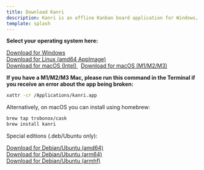 ```yaml
---
title: Download Kanri
description: Kanri is an offline Kanban board application for Windows, macOS and Linux, built with simplicity and user experience in mind.
template: splash
---
```


**Select your operating system here:**

<a href="https://github.com/trobonox/kanri/releases/download/app-v0.7.0/kanri_0.7.0_x64_en-US.msi"> Download for Windows </a>
<br/>
<a href="https://github.com/trobonox/kanri/releases/download/app-v0.7.0/kanri_0.7.0_amd64.AppImage"> Download for Linux (amd64 AppImage) </a>
<br/>
<a href="https://github.com/trobonox/kanri/releases/download/app-v0.7.0/kanri_0.7.0_x64.dmg"> Download for macOS (Intel) </a>
&nbsp;
<a href="https://github.com/trobonox/kanri/releases/download/app-v0.7.0/kanri_0.7.0_aarch64.dmg"> Download for macOS (M1/M2/M3) </a>

**If you have a M1/M2/M3 Mac, please run this command in the Terminal if you receive an error about the app being broken:**
```bash
xattr -cr /Applications/kanri.app
```

Alternatively, on macOS you can install using homebrew:
```bash
brew tap trobonox/cask
brew install kanri
```


Special editions (.deb/Ubuntu only):

<a href="https://github.com/trobonox/kanri/releases/download/app-v0.7.0/kanri_0.7.0_amd64.deb"> Download for Debian/Ubuntu (amd64) </a>
<br/>
<a href="https://github.com/trobonox/kanri/releases/download/app-v0.7.0/kanri_0.7.0_arm64.deb"> Download for Debian/Ubuntu (arm64) </a>
<br/>
<a href="https://github.com/trobonox/kanri/releases/download/app-v0.7.0/kanri_0.7.0_armhf.deb"> Download for Debian/Ubuntu (armhf) </a>
